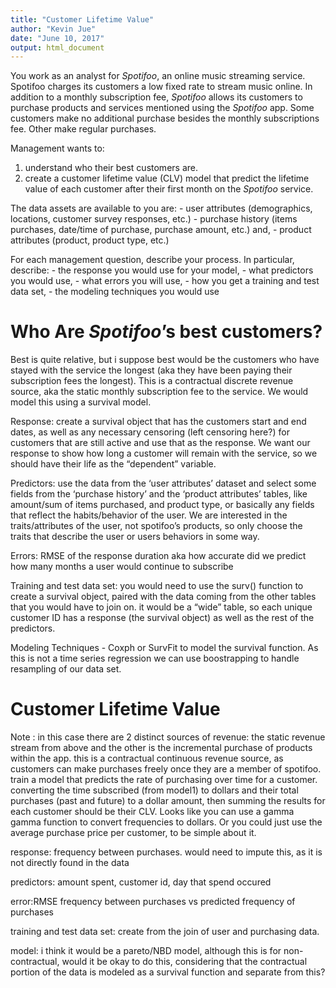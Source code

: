 ---
title: "Customer Lifetime Value"
author: "Kevin Jue"
date: "June 10, 2017"
output: html_document
---

You work as an analyst for *Spotifoo*, an online music streaming service. Spotifoo charges its customers a low fixed rate to stream music online. In addition to a monthly subscription fee, *Spotifoo* allows its customers to purchase products and services mentioned using the *Spotifoo* app. Some customers make no additional purchase besides the monthly subscriptions fee. Other make regular purchases.  

Management wants to:

1. understand who their best customers are.
2. create a customer lifetime value (CLV) model that predict the lifetime value of each customer after their first month on the *Spotifoo* service.


The data assets are available to you are:
- user attributes (demographics, locations, customer survey responses, etc.)
- purchase history (items purchases, date/time of purchase, purchase amount, etc.) and, 
- product attributes (product, product type, etc.) 

For each management question, describe your process. In particular, describe:
- the response you would use for your model,
- what predictors you would use,
- what errors you will use,
- how you get a training and test data set, 
- the modeling techniques you would use

# Who Are *Spotifoo*'s best customers?

Best is quite relative, but i suppose best would be the customers who have stayed with the service the longest (aka they have been paying their subscription fees the longest).  This is a contractual discrete revenue source, aka the static monthly subscription fee to the service.  We would model this using a survival model.

Response:  create a survival object that has the customers start and end dates, as well as any necessary censoring (left censoring here?) for customers that are still active and use that as the response.  We want our response to show how long a customer will remain with the service, so we should have their life as the "dependent" variable.

Predictors:  use the data from the 'user attributes' dataset and select some fields from the 'purchase history' and the 'product attributes' tables, like amount/sum of items purchased, and product type, or basically any fields that reflect the habits/behavior of the user. We are interested in the traits/attributes of the user, not spotifoo's products, so only choose the traits that describe the user or users behaviors in some way.

Errors:  RMSE of the response duration aka how accurate did we predict how many months a user would continue to subscribe

Training and test data set:  you would need to use the surv() function to create a survival object, paired with the data coming from the other tables that you would have to join on.  it would be a "wide" table, so each unique customer ID has a response (the survival object) as well as the rest of the predictors.  

Modeling Techniques - Coxph or SurvFit to model the survival function.  As this is not a time series regression we can use boostrapping to handle resampling of our data set.

# Customer Lifetime Value

Note : in this case there are 2 distinct sources of revenue:  the static revenue stream from above and the other is the incremental purchase of products within the app. this is a contractual continuous revenue source, as customers can make purchases freely once they are a member of spotifoo.  train a model that predicts the rate of purchasing over time for a customer. converting the time subscribed (from model1) to dollars and their total purchases (past and future) to a dollar amount, then summing the results for each customer should be their CLV.  Looks like you can use a gamma gamma function to convert frequencies to dollars.  Or you could just use the average purchase price per customer, to be simple about it.

response: frequency between purchases.  would need to impute this, as it is not directly found in the data

predictors:  amount spent, customer id, day that spend occured

error:RMSE frequency between purchases vs predicted frequency of purchases

training and test data set:  create from the join of user and purchasing data.  

model: i think it would be a pareto/NBD model, although this is for non-contractual, would it be okay to do this, considering that the contractual portion of the data is modeled as a survival function and separate from this?
